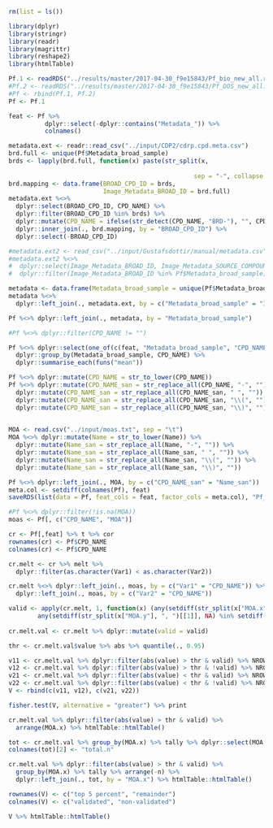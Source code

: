 
```r
rm(list = ls())

library(dplyr)
library(stringr)
library(readr)
library(magrittr)
library(reshape2)
library(htmlTable)

Pf.1 <- readRDS("../results/master/2017-04-30_f9e15843/Pf_bio_new_all.rds")
#Pf.2 <- readRDS("../results/master/2017-04-30_f9e15843/Pf_DOS_new_all.rds")
#Pf <- rbind(Pf.1, Pf.2)
Pf <- Pf.1

feat <- Pf %>% 
          dplyr::select(-dplyr::contains("Metadata_")) %>% 
          colnames()

metadata.ext <- readr::read_csv("../input/CDP2/cdrp.cpd.meta.csv")
brd.full <- unique(Pf$Metadata_broad_sample)
brds <- lapply(brd.full, function(x) paste(str_split(x,
                                                                             "-")[[1]][1:2], 
                                                   sep = "-", collapse = "-")) %>% unlist()
brd.mapping <- data.frame(BROAD_CPD_ID = brds, 
                          Image_Metadata_BROAD_ID = brd.full)
metadata.ext %<>% 
  dplyr::select(BROAD_CPD_ID, CPD_NAME) %>% 
  dplyr::filter(BROAD_CPD_ID %in% brds) %>%
  dplyr::mutate(CPD_NAME = ifelse(str_detect(CPD_NAME, "BRD-"), "", CPD_NAME)) %>%
  dplyr::inner_join(., brd.mapping, by = "BROAD_CPD_ID") %>%
  dplyr::select(-BROAD_CPD_ID)

#metadata.ext2 <- read_csv("../input/Gustafsdottir/manual/metadata.csv")
#metadata.ext2 %<>% 
#  dplyr::select(Image_Metadata_BROAD_ID, Image_Metadata_SOURCE_COMPOUND_NAME) %>% 
#  dplyr::filter(Image_Metadata_BROAD_ID %in% Pf$Metadata_broad_sample) %>% unique()

metadata <- data.frame(Metadata_broad_sample = unique(Pf$Metadata_broad_sample))
metadata %<>% 
  dplyr::left_join(., metadata.ext, by = c("Metadata_broad_sample" = "Image_Metadata_BROAD_ID"))

Pf %<>% dplyr::left_join(., metadata, by = "Metadata_broad_sample")

#Pf %<>% dplyr::filter(CPD_NAME != "")

Pf %<>% dplyr::select(one_of(c(feat, "Metadata_broad_sample", "CPD_NAME"))) %>%
  dplyr::group_by(Metadata_broad_sample, CPD_NAME) %>%
  dplyr::summarise_each(funs("mean"))

Pf %<>% dplyr::mutate(CPD_NAME = str_to_lower(CPD_NAME))
Pf %<>% dplyr::mutate(CPD_NAME_san = str_replace_all(CPD_NAME, "-", "")) %>%
  dplyr::mutate(CPD_NAME_san = str_replace_all(CPD_NAME_san, " ", "")) %>%
  dplyr::mutate(CPD_NAME_san = str_replace_all(CPD_NAME_san, "\\(", "")) %>%
  dplyr::mutate(CPD_NAME_san = str_replace_all(CPD_NAME_san, "\\)", "")) 
  

MOA <- read.csv("../input/moas.txt", sep = "\t")
MOA %<>% dplyr::mutate(Name = str_to_lower(Name)) %>%
  dplyr::mutate(Name_san = str_replace_all(Name, "-", "")) %>%
  dplyr::mutate(Name_san = str_replace_all(Name_san, " ", "")) %>%
  dplyr::mutate(Name_san = str_replace_all(Name_san, "\\(", "")) %>%
  dplyr::mutate(Name_san = str_replace_all(Name_san, "\\)", "")) 

Pf %<>% dplyr::left_join(., MOA, by = c("CPD_NAME_san" = "Name_san"))
meta.col <- setdiff(colnames(Pf), feat)
saveRDS(list(data = Pf, feat_cols = feat, factor_cols = meta.col), "Pf_annotated.rds")

```

```r

#Pf %<>% dplyr::filter(!is.na(MOA))
moas <- Pf[, c("CPD_NAME", "MOA")]

cr <- Pf[,feat] %>% t %>% cor
rownames(cr) <- Pf$CPD_NAME
colnames(cr) <- Pf$CPD_NAME

cr.melt <- cr %>% melt %>%
  dplyr::filter(as.character(Var1) < as.character(Var2))

cr.melt %<>% dplyr::left_join(., moas, by = c("Var1" = "CPD_NAME")) %>%
  dplyr::left_join(., moas, by = c("Var2" = "CPD_NAME"))

valid <- apply(cr.melt, 1, function(x) (any(setdiff(str_split(x["MOA.x"], ", ")[[1]], NA) %in% setdiff(str_split(x["MOA.y"], ", ")[[1]], NA)) |
        any(setdiff(str_split(x["MOA.y"], ", ")[[1]], NA) %in% setdiff(str_split(x["MOA.x"], ", ")[[1]], NA))))
        
cr.melt.val <- cr.melt %>% dplyr::mutate(valid = valid)

thr <- cr.melt.val$value %>% abs %>% quantile(., 0.95)

v11 <- cr.melt.val %>% dplyr::filter(abs(value) > thr & valid) %>% NROW
v12 <- cr.melt.val %>% dplyr::filter(abs(value) > thr & !valid) %>% NROW
v21 <- cr.melt.val %>% dplyr::filter(abs(value) < thr & valid) %>% NROW
v22 <- cr.melt.val %>% dplyr::filter(abs(value) < thr & !valid) %>% NROW
V <- rbind(c(v11, v12), c(v21, v22))

fisher.test(V, alternative = "greater") %>% print

cr.melt.val %>% dplyr::filter(abs(value) > thr & valid) %>% 
  arrange(MOA.x) %>% htmlTable::htmlTable()

tot <- cr.melt.val %>% group_by(MOA.x) %>% tally %>% dplyr::select(MOA.x, n)
colnames(tot)[2] <- "total.n"

cr.melt.val %>% dplyr::filter(abs(value) > thr & valid) %>% 
  group_by(MOA.x) %>% tally %>% arrange(-n) %>% 
  dplyr::left_join(., tot, by = "MOA.x") %>% htmlTable::htmlTable()

rownames(V) <- c("top 5 percent", "remainder")
colnames(V) <- c("validated", "non-validated")

V %>% htmlTable::htmlTable()


```
